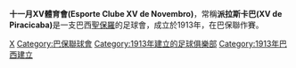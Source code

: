 {{expand|time=2015-03-29T15:16:01+00:00}}
{{unreferenced|time=2015-03-29T15:16:01+00:00}}
{{Infobox football club
|clubname   = 派拉斯卡巴<br />XV de Piracicaba
|image      = [[File:Esporte_Clube_XV_de_Piracicaba-SP_logo.svg|150px]]
|fullname   = Esporte Clube XV de Novembro
|nickname   = 
|shortname  = XV de Piracicaba
|founded    = 11月15<br />, 1913
|ground     = [[尼格拉球場|尼格拉球場]]
|capacity   = 26,528
|chrtitle   = 主席
|chairman   = Luiz Beltrame
|mgrtitle   = 總教練
|manager    = Márcio Fernandes
|league     = [[巴保聯|巴保聯]]
|season     = 
|position   = 
|pattern_la1=
|pattern_b1=_blackhoops
|pattern_ra1=
|leftarm1=
|body1=
|rightarm1=
|shorts1=000000
|socks1=000000
|pattern_la2=
|pattern_b2=_whitehoops
|pattern_ra2=|leftarm2=
|body2=
|rightarm2=
|shorts2=
|socks2=
|American=true
}}

'''十一月XV體育會(Esporte Clube XV de Novembro)'''，常稱'''派拉斯卡巴(XV de Piracicaba)'''是一支巴西[[聖保羅|聖保羅]]的足球會，成立於1913年，在巴保聯作賽。
{{fc-stub}}
{{巴保聯}}

[[Category:巴西足球俱乐部|X]]
[[Category:巴保聯球會|Category:巴保聯球會]]
[[Category:1913年建立的足球俱樂部|Category:1913年建立的足球俱樂部]]
[[Category:1913年巴西建立|Category:1913年巴西建立]]